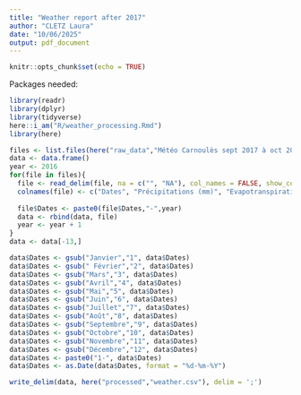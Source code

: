 ```yaml
---
title: "Weather report after 2017"
author: "CLETZ Laura"
date: "10/06/2025"
output: pdf_document
---
```


```r
knitr::opts_chunk$set(echo = TRUE)
```

Packages needed:
```r
library(readr)
library(dplyr)
library(tidyverse)
here::i_am("R/weather_processing.Rmd")
library(here)
```

```r
files <- list.files(here("raw_data","Météo Carnoulès sept 2017 à oct 2019"), pattern = "Tableau mensuel*", full.names = TRUE)
data <- data.frame()
year <- 2016
for(file in files){
  file <- read_delim(file, na = c("", "NA"), col_names = FALSE, show_col_types = FALSE)[-c(1,2,3,16),1:8]
  colnames(file) <- c("Dates", "Précipitations (mm)", "Evapotranspiration (mm)", "Humidité relative (%)", "Rayonnement solaire (W/m2)", "Température moyenne (°C)", "Température maximale (°C)", "Température minimale (°C)")
  
  file$Dates <- paste0(file$Dates,"-",year)
  data <- rbind(data, file)
  year <- year + 1
}
data <- data[-13,]
```

```r
data$Dates <- gsub("Janvier","1", data$Dates)
data$Dates <- gsub(" Février","2", data$Dates)
data$Dates <- gsub("Mars","3", data$Dates)
data$Dates <- gsub("Avril","4", data$Dates)
data$Dates <- gsub("Mai","5", data$Dates)
data$Dates <- gsub("Juin","6", data$Dates)
data$Dates <- gsub("Juillet","7", data$Dates)
data$Dates <- gsub("Août","8", data$Dates)
data$Dates <- gsub("Septembre","9", data$Dates)
data$Dates <- gsub("Octobre","10", data$Dates)
data$Dates <- gsub("Novembre","11", data$Dates)
data$Dates <- gsub("Décembre","12", data$Dates)
data$Dates <- paste0("1-", data$Dates)
data$Dates <- as.Date(data$Dates, format = "%d-%m-%Y")

write_delim(data, here("processed","weather.csv"), delim = ';')
```



